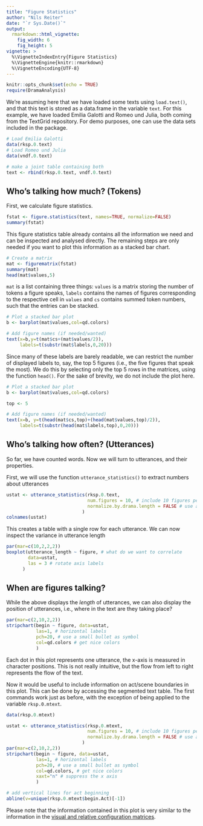 ```yaml
---
title: "Figure Statistics"
author: "Nils Reiter"
date: "`r Sys.Date()`"
output: 
  rmarkdown::html_vignette:
    fig_width: 6
    fig_height: 5
vignette: >
  %\VignetteIndexEntry{Figure Statistics}
  %\VignetteEngine{knitr::rmarkdown}
  %\VignetteEncoding{UTF-8}
---
```


```r
knitr::opts_chunk$set(echo = TRUE)
require(DramaAnalysis)
```



We're assuming here that we have loaded some texts using `load.text()`, and that this text is stored as a data.frame in the variable `text`. For this example, we have loaded Emilia Galotti and Romeo und Julia, both coming from the TextGrid repository. For demo purposes, one can use the data sets included in the package.

```r
# Load Emilia Galotti
data(rksp.0.text)
# Load Romeo und Julia
data(vndf.0.text)

# make a joint table containing both
text <- rbind(rksp.0.text, vndf.0.text)

```

## Who's talking how much? (Tokens)


First, we calculate figure statistics. 
```r
fstat <- figure.statistics(text, names=TRUE, normalize=FALSE)
summary(fstat)
```
This figure statistics table already contains all the information we need and can be inspected and analysed directly. The remaining steps are only needed if you want to plot this information as a stacked bar chart.

```r
# Create a matrix
mat <- figurematrix(fstat)
summary(mat)
head(mat$values,5)
```

`mat` is a list containing three things: `values` is a matrix storing the number of tokens a figure speaks, `labels` contains the names of figures corresponding to the respective cell in `values` and `cs` contains summed token numbers, such that the entries can be stacked.

```r
# Plot a stacked bar plot
b <- barplot(mat$values,col=qd.colors)

# Add figure names (if needed/wanted)
text(x=b,y=t(mat$cs+(mat$values/2)),
     labels=t(substr(mat$labels,0,20)))
```

Since many of these labels are barely readable, we can restrict the number of displayed labels to, say, the top 5 figures (i.e., the five figures that speak the most). We do this by selecting only the top 5 rows in the matrices, using the function `head()`. For the sake of brevity, we do not include the plot here.

```r
# Plot a stacked bar plot
b <- barplot(mat$values,col=qd.colors)

top <- 5

# Add figure names (if needed/wanted)
text(x=b, y=t(head(mat$cs,top)+(head(mat$values,top)/2)),
     labels=t(substr(head(mat$labels,top),0,20)))
```

## Who's talking how often? (Utterances)

So far, we have counted words. Now we will turn to utterances, and their properties.

First, we will use the function `utterance_statistics()` to extract numbers about utterances
```r
ustat <- utterance_statistics(rksp.0.text, 
                              num.figures = 10, # include 10 figures per drama
                              normalize.by.drama.length = FALSE # use absolute values
                            )
colnames(ustat)
```

This creates a table with a single row for each utterance. We can now inspect the variance in utterance length

```r
par(mar=c(10,2,2,2))
boxplot(utterance_length ~ figure, # what do we want to correlate 
        data=ustat, 
        las = 3 # rotate axis labels
      )
```

## When are figures talking?

While the above displays the *length* of utterances, we can also display the position of utterances, i.e., where in the text are they taking place?

```r
par(mar=c(2,10,2,2))
stripchart(begin ~ figure, data=ustat, 
           las=1, # horizontal labels
           pch=20, # use a small bullet as symbol
           col=qd.colors # get nice colors
           )
```

Each dot in this plot represents one utterance, the x-axis is measured in character positions. This is not really intuitive, but the flow from left to right represents the flow of the text.

Now it would be useful to include information on act/scene boundaries in this plot. This can be done by accessing the segmented text table. The first  commands work just as before, with the exception of being applied to the variable `rksp.0.mtext`.

```r
data(rksp.0.mtext)

ustat <- utterance_statistics(rksp.0.mtext, 
                              num.figures = 10, # include 10 figures per drama
                              normalize.by.drama.length = FALSE # use absolute values
                            )
par(mar=c(2,10,2,2))
stripchart(begin ~ figure, data=ustat, 
           las=1, # horizontal labels
           pch=20, # use a small bullet as symbol
           col=qd.colors, # get nice colors
           xaxt="n" # suppress the x axis
           )

# add vertical lines for act beginning
abline(v=unique(rksp.0.mtext$begin.Act)[-1])
```

Please note that the information contained in this plot is very similar to the information in the [visual and relative configuration matrices](Configuration-Matrices).
